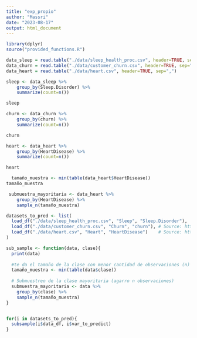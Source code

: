 ```yaml
---
title: "exp_propio"
author: "Massri"
date: "2023-08-17"
output: html_document
---
```

```r
library(dplyr)
source("provided_functions.R")
```


```r
data_sleep = read.table("./data/sleep_health_proc.csv", header=TRUE, sep=",")
data_churn = read.table("./data/customer_churn.csv", header=TRUE, sep=",")
data_heart = read.table("./data/heart.csv", header=TRUE, sep=",")

sleep <- data_sleep %>%
    group_by(Sleep.Disorder) %>%
    summarize(count=n())

sleep

churn <- data_churn %>%
    group_by(churn) %>%
    summarize(count=n())

churn

heart <- data_heart %>%
    group_by(HeartDisease) %>%
    summarize(count=n())

heart


```
```r
  tamaño_muestra <- min(table(data_heart$HeartDisease))
tamaño_muestra
```

```r
 submuestra_mayoritaria <- data_heart %>%
    group_by(HeartDisease) %>%
    sample_n(tamaño_muestra)


```

```r
datasets_to_pred <- list(
  load_df("./data/sleep_health_proc.csv", "Sleep", "Sleep.Disorder"),
  load_df("./data/customer_churn.csv", "Churn", "churn"), # Source: https://archive.ics.uci.edu/dataset/563/iranian+churn+dataset
  load_df("./data/heart.csv", "Heart", "HeartDisease")    # Source: https://www.kaggle.com/datasets/arnabchaki/data-science-salaries-2023
)
```

```r
sub_sample <- function(data, clase){
  print(data)
  
  #te da el tamaño de la clase con menor cantidad de observaciones (n)
  tamaño_muestra <- min(table(data$clase))  
  
  # Submuestreo de la clase mayoritaria (agarro n observaciones)
  submuestra_mayoritaria <- data %>%
    group_by(clase) %>%
    sample_n(tamaño_muestra)
}


for(i in datasets_to_pred){
  subsample(i$data_df, i$var_to_predict)
}

```

